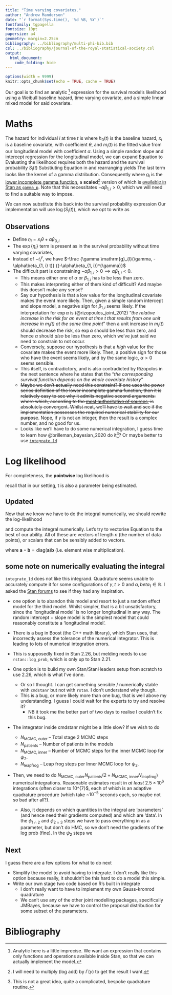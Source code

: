 ```yaml
---
title: "Time varying covariates."
author: "Andrew Manderson"
date: "`r format(Sys.time(), '%d %B, %Y')`"
fontfamily: tgpagella
fontsize: 10pt
papersize: a4
geometry: margin=2.25cm
bibliography: ../bibliography/multi-phi-bib.bib
csl: ../bibliography/journal-of-the-royal-statistical-society.csl
output: 
  html_document:
    code_folding: hide
---
```


```r
options(width = 9999)
knitr::opts_chunk$set(echo = TRUE, cache = TRUE)
```

Our goal is to find an analytic [^1] expression for the survival model's likelihood using a Weibull baseline hazard, time varying covariate, and a simple linear mixed model for said covariate.  

[^1]: Analytic here is a little imprecise. We want an expression that contains only functions and operations available inside Stan, so that we can actually implement the model.

# Maths

The hazard for individual $i$ at time $t$ is
\begin{equation}
  h_{i}(t) = h_{0}(t) \exp\{x_{i}\theta + \alpha m_{i}(t)\}
  \label{eqn:time-varying-general}
\end{equation}
where $h_{0}(t)$ is the baseline hazard, $x_{i}$ is a baseline covariate, with coefficient $\theta$, and $m_{i}(t)$ is the fitted value from our longitudinal model with coefficient $\alpha$. 
Using a simple random slope and intercept regression for the longitudinal model, we can expand Equation \eqref{eqn:time-varying-general} to
\begin{equation}
  h_{i}(t) = \gamma t^{\gamma - 1} \exp\{x_{i}\theta + \alpha (\beta_{0, i} + \beta_{1, i}t)\}
  \label{eqn:time-varying-specific}
\end{equation}
Evaluating the likelihood requires both the hazard and the survival probability $S_{i}(t)$
\begin{equation}
  S_{i}(t) = \exp \left\{
    - \int_{0}^{t} h_{i}(u) \text{d}u
  \right\}
\end{equation}
Substiuting Equation \eqref{eqn:time-varying-specific} in and rearranging yields
\begin{align}
  S_{i}(t) &= \exp \left\{
    -\int_{0}^{t} 
        \gamma u^{\gamma - 1} 
        \exp\{x_{i}\theta + \alpha (\beta_{0, i} + \beta_{1, i}t)\} 
    \text{d}u
  \right\} \\
  &= 
    \exp \left\{
      -
      \left(
        \gamma 
        \exp\{x_{i}\theta + \alpha\beta_{0, i}\}
        \int_{0}^{t} 
          u^{\gamma - 1}
          \exp\{\alpha \beta_{1, i} u\}
        \text{d}u
      \right)
    \right\}
\end{align}
The last term looks like the kernel of a gamma distribution. Consequently
\begin{align}
  \int_{0}^{t} u^{\gamma - 1} \exp\{\alpha \beta_{1, i} u\} \text{d}u &=
    \frac {\Gamma(\gamma)} {(-\alpha\beta_{1, i})^{\gamma}}
    \int_{0}^{t} 
      \frac {(-\alpha\beta_{1, i})^{\gamma}} {\Gamma(\gamma)}
      u^{\gamma - 1} \exp\{\alpha \beta_{1, i} u\} 
    \text{d}u \\
  &=
    \frac {\Gamma(\gamma)} {(-\alpha\beta_{1, i})^{\gamma}}
    \frac {1} {\Gamma(\gamma)}
    \mathrm{g}_{l}(\gamma, -\alpha\beta_{1, i} t) \\
  &= 
    \frac {1} {(-\alpha\beta_{1, i})^{\gamma}}
    \mathrm{g}_{l}(\gamma, -\alpha\beta_{1, i} t) 
\end{align}
where $\mathrm{g}_{l}$ is the [lower incomplete gamma function](https://en.wikipedia.org/wiki/Incomplete_gamma_function), a __scaled__[^2] version of which is [available in Stan as `gamma_p`](https://mc-stan.org/docs/2_26/functions-reference/betafun.html). Note that this necessitates $-\alpha\beta_{1, i} > 0$, which we will need to find a suitable way to impose.

[^2]: I will need to multiply (log add) by $\Gamma(\gamma)$ to get the result I want.

We can now substitute this back into the survival probability expression
\begin{equation}
  S_{i}(t) = \exp \left\{
      -
      \left(
        \gamma 
        \exp\{x_{i}\theta + \alpha\beta_{0, i}\}
        \frac {1} {(-\alpha\beta_{1, i})^{\gamma}}
        \mathrm{g}_{l}(\gamma, -\alpha\beta_{1, i} t)
      \right)
    \right\}
\end{equation}
Our implementation will use $\log(S_{i}(t))$, which we opt to write as
\begin{equation}
  \log(S_{i}(t)) = -
    \frac {
      \gamma \mathrm{g}_{l}(\gamma, -\alpha\beta_{1, i} t)
    } {
      (-\alpha\beta_{1, i})^{\gamma}
    }  
    \exp\{x_{i}\theta + \alpha\beta_{0, i}\}
\end{equation}

## Observations

- Define $\eta_{i} = x_{i}\theta + \alpha\beta_{0, i}$
- The $\exp\{\eta_{i}\}$ term is present as in the survival probability without time varying covariates,
- Instead of $-t_{i}^{\gamma}$, we have $-\frac {\gamma \mathrm{g}_{l}(\gamma, -\alpha\beta_{1, i} t)} {(-\alpha\beta_{1, i})^{\gamma}}$
- The difficult part is constraining $-\alpha\beta_{1, i} > 0 \implies \alpha\beta_{1, i} < 0$.
    - This means either one of $\alpha$ or $\beta_{1, i}$ has to be less than zero.
    - This makes interpreting either of them kind of difficult? And maybe this doesn't make any sense?
    - Say our hypothesis is that a low value for the longitudinal covariate makes the event more likely. Then, given a simple random intercept and slope model, a negative sign for $\beta_{1, i}$ seems likely. If the interpretation for $\exp{\alpha}$ is (@rizopoulos_joint_2012) "_the relative increase in the risk for an event at time $t$ that results from one unit increase in $m_{i}(t)$ at the same time point_" then a unit increase in $m_{i}(t)$ should decrease the risk, so $\exp{\alpha}$ should be less than zero, and hence $\alpha$ should _also_ be less than zero, which we've just said we need to constrain to not occur.
    - Conversely, suppose our hypothesis is that a _high_ value for the covariate makes the event more likely. Then, a positive sign for those who have the event seems likely, and by the same logic, $\alpha > 0$ seems sensible. 
    - This itself, is contradictory, and is also contradicted by Rizopolos in the next sentence where he states that the "_the corresponding survival function depends on the whole covariate history_"
    - ~~Maybe we don't actually need this constraint? If one uses the power series definition of the lower incomplete gamma function, then it is relatively easy to see why it admits negative second arguments:
    \begin{equation}
      \mathrm{g}_{l}(\gamma, -\alpha\beta_{1, i} t) = 
        (-\alpha\beta_{1, i} t)^{\gamma}
        \exp\{\alpha\beta_{1, i} t\}
        \sum_{k = 0}^{\infty}
          \frac{(-\alpha\beta_{1, i} t)^{k}}
          {\gamma^{\overline{k + 1}}}
    \end{equation}
    where 
    \begin{equation}
      \gamma^{\overline{k + 1}} = \prod_{j = 0}^{k}(\gamma + j)
    \end{equation}
    which, according to the [most authoritative of sources](https://dlmf.nist.gov/8.11#ii), is absolutely convergent. Whilst neat, we'll have to wait and see if the implementation possesses the required numerical stability for our purpose~~.
    Nope, if $\gamma$ is not an integer, then the result is a complex number, and no good for us.
    - Looks like we'll have to do some numerical integration, I guess time to learn how @brilleman_bayesian_2020 do it[^3]? Or maybe better to use [`integrate_1d`](https://mc-stan.org/docs/2_22/functions-reference/functions-1d-integrator.html)
    
[^3]: This is not a great idea, quite a complicated, bespoke quadrature routine.

# Log likelihood

For completeness, the __pointwise__ log likelihood is  
\begin{equation}
  \log(\gamma) + (\gamma - 1) \log(t) +
  x_{i} \theta + \alpha(\beta_{0, i} + \beta_{1, i} t) -
  \left(
    \frac {
        \gamma \mathrm{g}_{l}(\gamma, -\alpha\beta_{1, i} t)
      } {
        (-\alpha\beta_{1, i})^{\gamma}
      }  
    \exp\{x_{i}\theta + \alpha\beta_{0, i}\}
  \right)
\end{equation}

recall that in our setting, t is also a parameter being estimated.

## Updated

Now that we know we have to do the integral numerically, we should rewrite the log-likelihood 

\begin{equation}
  \log(\mathcal{L}(t_i \mid x_{i}))  = \log(h_{i}(t)) + \log(S_{i}(t)) = 
    \log(\gamma) + (\gamma - 1) \log(t) +
  x_{i} \theta + \alpha(\beta_{0, i} + \beta_{1, i} t)
    - \gamma 
      \exp\{x_{i}\theta + \alpha\beta_{0, i}\}
      \int_{0}^{t} 
        u^{\gamma - 1}
        \exp\{\alpha \beta_{1, i} u\}
      \text{d}u
  \label{eqn:point-wise-log-likelihood}
\end{equation} 

and compute the integral numerically. 
Let's try to vectorise Equation \ref{eqn:point-wise-log-likelihood} to the best of our ability. All of these are vectors of length $n$ (the number of data points), or scalars that can be sensibly added to vectors.

\begin{equation}
  \log(\boldsymbol{\mathcal{L}}(\boldsymbol{t} \mid \boldsymbol{x})) =
    n \log(\gamma) + 
    (\gamma - 1) \log(\boldsymbol{t}) +
    \boldsymbol{x}\theta +
    \alpha(
      \boldsymbol{\beta}_{0} + 
      \boldsymbol{\beta}_{1} \circ \boldsymbol{t}
    ) -
    \gamma \exp\{\boldsymbol{x} \theta + \alpha \boldsymbol{\beta}_{0}\}
    \circ
    \int_{\boldsymbol{0}}^{\boldsymbol{t}}
      \boldsymbol{u}^{\gamma - 1}
      \exp\{\alpha \boldsymbol{\beta}_{1} \circ \boldsymbol{u}\}
    \text{d}\boldsymbol{u}
\end{equation}

where $\boldsymbol{a} \circ \boldsymbol{b} = \text{diag}(\boldsymbol{a})\boldsymbol{b}$ (i.e. element wise multiplication).

## some note on numerically evaluating the integral

`integrate_1d` does not like this integrand. Quadrature seems unable to accurately compute it for some configurations of $\gamma, t > 0$ and $\alpha, beta_{1} \in \mathbb{R}$. I asked the [Stan forums](https://discourse.mc-stan.org/t/stabilising-survival-model-integrand-for-use-in-integrate-1d/20443) to see if they had any inspiration.

- one option is to abandon this model and resort to just a random effect model for the third model. Whilst simpler, that is a bit unsatisfactory, since the 'longitudinal model' is no longer longitudinal in any way. The random intercept + slope model is the simplest model that could reasonably constitute a 'longitudinal model'.

- There is a bug in Boost (the C++ math library), which Stan uses, that incorrectly assess the tolerance of the numerical integrator. This is leading to lots of numerical integration errors.

- This is supposedly fixed in Stan 2.26, but melding needs to use `rstan::log_prob`, which is only up to Stan 2.21. 

- One option is to build my own Stan/StanHeaders setup from scratch to use 2.26, which is what I've done. 
    - Or so I thought. I can get something sensible / numerically stable with `cmdstanr` but not with `rstan`. I don't understand why though.
    - This is a bug, or more likely more than one bug, that is well above my understanding. I guess I could wait for the experts to try and resolve it?
        - NB it took me the better part of two days to realise I couldn't fix this bug.

- The integrator inside cmdstanr might be a little slow? If we wish to do
    - $N_{\text{MCMC, outer}}$ -- Total stage 2 MCMC steps
    - $N_{\text{patients}}$ -- Number of patients in the models
    - $N_{\text{MCMC, inner}}$ -- Number of MCMC steps for the inner MCMC loop for $\psi_{2}$.
    - $N_{\text{leapfrog}}$ -- Leap frog steps per Inner MCMC loop for $\psi_{2}$.
- Then, we need to do $N_{\text{MCMC, outer}}N_{\text{patients}}(2 + N_{\text{MCMC, inner}}N_{\text{leapfrog}})$ numerical integrations. Reasonable estimates result in _at least_ $2.5\times 10^{6}$ integrations (often closer to 10^{7}$, each of which is an adaptive quadrature procedure (which take ~$10^{-5}$ seconds each, so maybe not so bad after all?). 
    - Also, it depends on which quantities in the integral are 'parameters' (and hence need their gradients computed) and which are 'data'. In the $\phi_{1 \cap 2}$ and $\phi_{2 \cap 3}$ steps we have to pass everything in as a parameter, but don't do HMC, so we don't need the gradients of the log prob (fine). In the $\psi_{2}$ steps we 

## Next

I guess there are a few options for what to do next

- Simplify the model to avoid having to integrate. I don't really like this option because really, it shouldn't be this hard to do a model this simple.
- Write our own stage two code based on R's built in integrate
    - I don't really want to have to implement my own Gauss-kronrod quadrature
    - We can't use any of the other joint modelling packages, specifically JMBayes, because we have to control the proposal distribution for some subset of the parameters.

# Bibliography